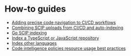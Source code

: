 # How-to guides

- [Adding precise code navigation to CI/CD workflows](/code-search/code-navigation/how-to/adding_lsif_to_workflows)
- [Combining SCIP uploads from CI/CD and auto-indexing](/code-search/code-navigation/how-to/combining_scip_uploads_from_ci_cd_and_auto_indexing)
- [Go SCIP indexing](/code-search/code-navigation/how-to/index_a_go_repository)
- [Index a TypeScript or JavaScript repository](/code-search/code-navigation/how-to/index_a_typescript_and_javascript_repository)
- [Index other languages](/code-search/code-navigation/how-to/index_other_languages)
- [Code intelligence policies resource usage best practices](/code-search/code-navigation/how-to/policies_resource_usage_best_practices)